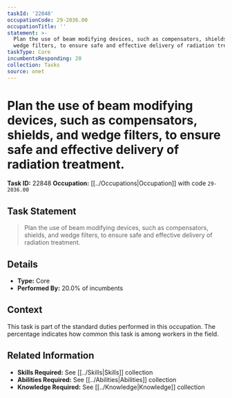 ```yaml
---
taskId: '22848'
occupationCode: 29-2036.00
occupationTitle: ''
statement: >-
  Plan the use of beam modifying devices, such as compensators, shields, and
  wedge filters, to ensure safe and effective delivery of radiation treatment.
taskType: Core
incumbentsResponding: 20
collection: Tasks
source: onet
---
```

# Plan the use of beam modifying devices, such as compensators, shields, and wedge filters, to ensure safe and effective delivery of radiation treatment.

**Task ID:** 22848
**Occupation:** [[../Occupations|Occupation]] with code `29-2036.00`

## Task Statement

> Plan the use of beam modifying devices, such as compensators, shields, and wedge filters, to ensure safe and effective delivery of radiation treatment.

## Details

- **Type:** Core
- **Performed By:** 20.0% of incumbents

## Context

This task is part of the standard duties performed in this occupation. The percentage indicates how common this task is among workers in the field.

## Related Information

- **Skills Required:** See [[../Skills|Skills]] collection
- **Abilities Required:** See [[../Abilities|Abilities]] collection
- **Knowledge Required:** See [[../Knowledge|Knowledge]] collection
